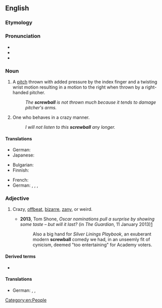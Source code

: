 ==English==

===Etymology===
{{compound|en|screw|ball}}

===Pronunciation===
* {{IPA|en|/ˈskɹuːbɔːl/}}
* {{audio|en|en-us-screwball.ogg|Audio (US)}}
* {{rhymes|en|uːbɔːl|s=2}}

===Noun===
{{en-noun}}

# {{lb|en|baseball}} A [[pitch]] thrown with added pressure by the index finger and a twisting wrist motion resulting in a motion to the right when thrown by a right-handed pitcher.
#: ''The '''screwball''' is not thrown much because it tends to damage pitcher's arms.''
# {{lb|en|US}} One who behaves in a crazy manner.
#: ''I will not listen to this '''screwball''' any longer.''

====Translations====
{{trans-top|type of pitch}}
* German: {{t|de|Screwball|m}}
* Japanese: {{t|ja|スクリュー|tr=sukuryū|sc=Jpan}}
{{trans-mid}}
{{trans-bottom}}

{{trans-top|crazy person}}
* Bulgarian: {{t+|bg|чешит|m}}
* Finnish: {{t+|fi|sekopää}}
{{trans-mid}}
* French: {{t+|fr|fêlé|m}}
* German: {{t+|de|Spinner|f}}, {{t+|de|Verrückter|m}}, {{t+|de|Irrer|m}}, {{t+|de|[[hirnverbrannter]] [[Typ]]|m}}
{{trans-bottom}}

===Adjective===
{{en-adj}}

# {{lb|en|originally US}} Crazy, [[offbeat]], [[bizarre]], [[zany]], or weird.
#* '''2013''', Tom Shone, ''Oscar nominations pull a surprise by showing some taste – but will it last?'' (in ''The Guardian'', 11 January 2013)[http://www.guardian.co.uk/film/filmblog/2013/jan/11/oscar-nominations-surprise-taste]
#*: Also a big hand for ''Silver Linings Playbook'', an exuberant modern '''screwball''' comedy we had, in an unseemly fit of cynicism, deemed "too entertaining" for Academy voters.

====Derived terms====
* {{l|en|screwball comedy}}

====Translations====
{{trans-top|crazy, offbeat, bizarre}}
* German: {{t+|de|verrückt}}, {{t+|de|absurd}}, {{t|de| hirnverbrannt}}
{{trans-mid}}
{{trans-bottom}}


[[Category:en:People]]